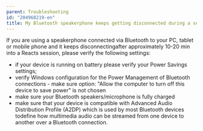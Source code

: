 ```yaml
---
parent: Troubleshooting
id: "204968219-en"
title: My Bluetooth speakerphone keeps getting disconnected during a session
---
```

If you are using a speakerphone connected via Bluetooth to your PC, tablet or mobile phone and it keeps disconnectingafter approximately 10-20 min into a Reacts session, please verify the following settings:

*   if your device is running on battery please verify your Power Savings settings;
*   verify Windows configuration for the Power Management of Bluetooth connections - make sure option: "Allow the computer to turn off this device to save power" is not chosen
*   make sure your Bluetooth speakers/microphone is fully charged
*   make sure that your device is compatible with Advanced Audio Distribution Profile (A2DP) which is used by most Bluetooth devices todefine how multimedia audio can be streamed from one device to another over a Bluetooth connection.



